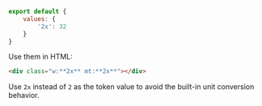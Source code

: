 ```js name=master.css.js
export default {
    values: {
        '2x': 32
    }
}
```
Use them in HTML:
```html
<div class="w:**2x** mt:**2x**"></div>
```
Use `2x` instead of `2` as the token value to avoid the built-in unit conversion behavior.